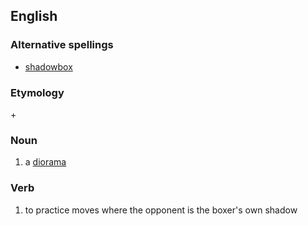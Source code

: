 ==English==

===Alternative spellings===
*[[shadowbox]]

===Etymology===
{{term|shadow}} + {{term|box}}
===Noun===
{{en-noun|es}}
# a [[diorama]]

===Verb===
{{en-verb|shadow-box|es}}
# {{boxing}} to practice moves where the opponent is the boxer's own shadow